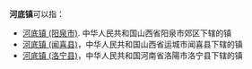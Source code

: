'''河底镇'''可以指：
* [[河底镇_(阳泉市)|河底镇 (阳泉市)]]. 中华人民共和国山西省阳泉市郊区下辖的镇
* [[河底镇_(闻喜县)|河底镇 (闻喜县)]]，中华人民共和国山西省运城市闻喜县下辖的镇
* [[河底镇_(洛宁县)|河底镇 (洛宁县)]]，中华人民共和国河南省洛陽市洛宁县下辖的镇 
{{disambig|cat=三字中国镇名消歧义}}